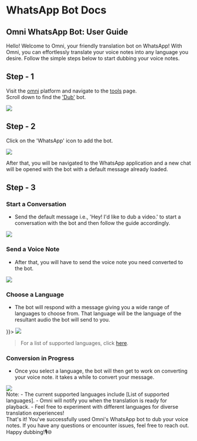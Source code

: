 # WhatsApp Bot Docs

## Omni WhatsApp Bot: User Guide
Hello! Welcome to Omni, your friendly translation bot on WhatsApp! With Omni, you can effortlessly translate your voice notes into any language you desire. Follow the simple steps below to start dubbing your voice notes.
<br/>
<div
    style={{
        fontStyle: 'italic',
        fontWeight: 'bold',
    }}
>

</div>

## Step - 1
Visit the [omni](https://www.getomni.app/) platform and navigate to the [tools](https://www.getomni.app/tools) page.<br/>Scroll down to find the ['Dub'](https://www.getomni.app/dub) bot.

<div style={{
    display: 'flex',
    alignItems: 'center',
    justifyContent: 'center',
    marginTop: 30,
}}>
    <img src="https://i.imgur.com/BlIY4QH.jpeg" width={500} />
</div>

## Step - 2
Click on the 'WhatsApp' icon to add the bot.

<div style={{
    display: 'flex',
    alignItems: 'center',
    justifyContent: 'center',
    marginTop: 30,
}}>
    <img src="https://i.imgur.com/uKrOdUh.jpeg" width={500} />
</div>

After that, you will be navigated to the WhatsApp application and a new chat will be opened with the bot with a default message already loaded.

## Step - 3

### Start a Conversation
- Send the default message i.e., 'Hey! I'd like to dub a video.' to start a conversation with the bot and then follow the guide accordingly.

<div style={{
    display: 'flex',
    alignItems: 'center',
    justifyContent: 'center',
    marginTop: 30,
}}>
    <img src="https://i.imgur.com/YJqEj76.jpeg" width={500} />
</div>


### Send a Voice Note
- After that, you will have to send the voice note you need converted to the bot.

<div style={{
    display: 'flex',
    alignItems: 'center',
    justifyContent: 'center',
    marginTop: 30,
}}>
    <img src="https://i.imgur.com/rErkROD.jpeg" width={500} />
</div>

### Choose a Language
- The bot will respond with a message giving you a wide range of languages to choose from. That language will be the language of the resultant audio the bot will send to you.

<div style={{
    display: 'flex',
    alignItems: 'center',
    justifyContent: 'center',
    marginTop: 30,

}}>
    <img src="https://i.imgur.com/qZURrTC.jpeg" width={500} />
</div>

>For a list of supported languages, click [here](./supported-languages).

### Conversion in Progress
- Once you select a language, the bot will then get to work on converting your voice note. it takes a while to convert your message.

<div style={{
    display: 'flex',
    alignItems: 'center',
    justifyContent: 'center',
    marginTop: 30,
}}>
    <img src="https://i.imgur.com/sLY9ARP.jpeg" width={500} />
</div>

<div style={{
    fontStyle: 'italic',
}}>
<span
 style={{
    fontSize: 20,
    fontWeight: 'bold'
 }}
>Note:</span>
- The current supported languages include [List of supported languages].
-  Omni will notify you when the translation is ready for playback.
- Feel free to experiment with different languages for diverse translation experiences!
</div>

<div 
    style={{
        fontSize: 20,
        fontWeight: 'bold',
        marginTop: 30,
    }}
>
That's it! You've successfully used Omni's WhatsApp bot to dub your voice notes. If you have any questions or encounter issues, feel free to reach out. Happy dubbing!🎙️🌐
</div>